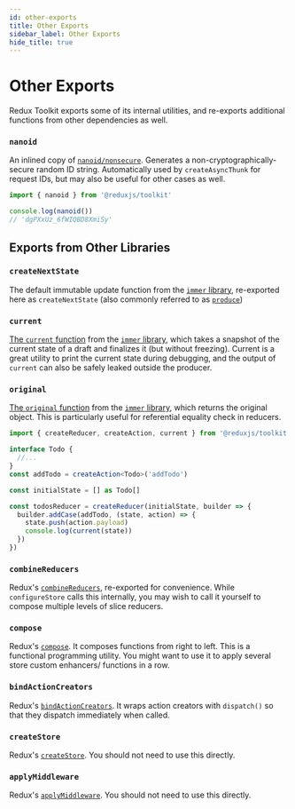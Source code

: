 ```yaml
---
id: other-exports
title: Other Exports
sidebar_label: Other Exports
hide_title: true
---
```


# Other Exports

Redux Toolkit exports some of its internal utilities, and re-exports additional functions from other dependencies as well.

### `nanoid`

An inlined copy of [`nanoid/nonsecure`](https://github.com/ai/nanoid). Generates a non-cryptographically-secure random ID string. Automatically used by `createAsyncThunk` for request IDs, but may also be useful for other cases as well.

```ts
import { nanoid } from '@reduxjs/toolkit'

console.log(nanoid())
// 'dgPXxUz_6fWIQBD8XmiSy'
```

## Exports from Other Libraries

### `createNextState`

The default immutable update function from the [`immer` library](https://immerjs.github.io/immer/), re-exported here as `createNextState` (also commonly referred to as [`produce`](https://immerjs.github.io/immer/docs/produce))

### `current`

[The `current` function](https://immerjs.github.io/immer/docs/current) from the [`immer` library](https://immerjs.github.io/immer/), which takes a snapshot of the current state of a draft and finalizes it (but without freezing). Current is a great utility to print the current state during debugging, and the output of `current` can also be safely leaked outside the producer.

### `original`

[The `original` function](https://immerjs.github.io/immer/docs/original) from the [`immer` library](https://immerjs.github.io/immer/), which returns the original object. This is particularly useful for referential equality check in reducers.

```ts
import { createReducer, createAction, current } from '@reduxjs/toolkit'

interface Todo {
  //...
}
const addTodo = createAction<Todo>('addTodo')

const initialState = [] as Todo[]

const todosReducer = createReducer(initialState, builder => {
  builder.addCase(addTodo, (state, action) => {
    state.push(action.payload)
    console.log(current(state))
  })
})
```

### `combineReducers`

Redux's [`combineReducers`](https://redux.js.org/api/combinereducers), re-exported for convenience. While `configureStore` calls this internally, you may wish to call it yourself to compose multiple levels of slice reducers.

### `compose`

Redux's [`compose`](https://redux.js.org/api/compose). It composes functions from right to left.
This is a functional programming utility. You might want to use it to apply several store custom enhancers/ functions in a row.

### `bindActionCreators`

Redux's [`bindActionCreators`](https://redux.js.org/api/bindactioncreators). It wraps action creators with `dispatch()` so that they dispatch immediately when called.

### `createStore`

Redux's [`createStore`](https://redux.js.org/api/createstore). You should not need to use this directly.

### `applyMiddleware`

Redux's [`applyMiddleware`](https://redux.js.org/api/applymiddleware). You should not need to use this directly.
